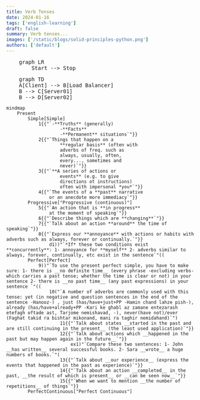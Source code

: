 ```yaml
---
title: Verb Tenses
date: 2024-01-16
tags: ['english-learning']
draft: false
summary: Verb tenses...
images: ['/static/blogs/solid-principles-python.png']
authors: ['default']
---
```

<pre class="mermaid bg-white flex justify-center">
    graph LR
        Start --> Stop
</pre>

<pre class="mermaid">
    graph TD
    A[Client] --> B[Load Balancer]
    B --> C[Server01]
    B --> D[Server02]
</pre>

```mermaid
mindmap
    Present
        Simple[Simple]
            1{{"`-**Truths** (generally)
                    -**Facts**
                    -**Permanent** situations`"}}
            2{{"`Things that happen on a
                    **regular basis** (often with 
                    adverbs of freq. such as 
                    always, usually, often, 
                    every..., sometimes and 
                    never)`"}}
            3{{"`**A series of actions or 
                    events** (e.g. to give 
                    directions ot instructions) 
                    often with impersonal *you*`"}}
            4{{"`The events of a **past** narrative 
                or an anecdote more immediacy`"}}
        Progressive["Progressive (continuous)"]
            5{{"`An action that is **in progress** 
                at the moment of speaking`"}}
            6{{"`Describe things which are **changing**`"}}
            7{{"`Talk about an action **around** the time of speaking`"}}
            8{{"`Express our **annoyance** with actions or habits with adverbs such as always, forever or continually.`"}}
                d1))"`*If* these two conditions exist **concurrently**: 1- annoyance for **myself** 2- adverbs similar to always, forever, continually, etc exist in the sentence`"((
        Perfect[Perfect]
            9))"`To use the present perfect simple, you have to make sure: 1- there is __no definite time__ (every phrase -excluding verbs- which carries a past tense; whether the time is clear or not) in your sentence 2- there is __no past time__ (any past expressions) in your sentence `"((
                10("`A number of adverbs are commonly used with this tense: yet (in negative and question sentences in the end of the sentence -Hanooz-) , just (has/have+just+PP -Hamin chand lahze pish-), already (has/have+already+PP -Kari ke ghabl az zamane entezarash etefagh oftade ast, Tarjome nemishavad, -), never(have not)/ever (Faghat takid ra bishtar mikonand, mani ra taghir nemidahand)`")
                    11{{"`Talk about states __started in the past and are still continuing in the present__ (the least used application)`"}}
                    12{{"`Talk about actions which __happened in the past but may happen again in the future__`"}}
                        ex1)"`Compare these two sentences: 1- John __has written__ several successful books. 2- Sara __wrote__ a huge numbers of books.`"(
                    13{{"`Talk about __our experience__ (express the events that happened in the past as experience)`"}}
                    14{{"`Talk about an action __completed__ in the past, __the result of which is present__ or __can be seen now__`"}}
                    15{{"`When we want to mention __the number of repetitions__ of things`"}}
        PerfectContinuous["Perfect Continuous"]
```